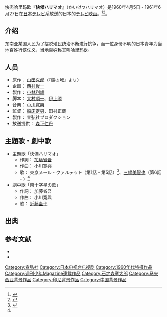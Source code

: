 {{copy edit|time=2015-02-07T22:38:55+00:00}}
快杰哈里玛欧『'''快傑ハリマオ'''』（かいけつハリマオ）是1960年4月5日 - 1961年6月27日在[[日本テレビ放送網|日本テレビ]]系放送的日本的[[テレビ映画|テレビ映画]]。{{Sfn|全怪獣怪人 上|1990|p=36}}<ref>{{Cite book | date = 2013-09-10 | title = 甦る！石ノ森ヒーローファイル | series = Gakken Mook | publisher = [[学研ホールディングス|Gakken]] | pages = 124 |chapter = 石ノ森章太郎年表|isbn = 978-4-05-610166-9}}</ref><ref name = "列伝">{{Cite book | date = 2013-10-15 | title = 昭和石ノ森ヒーロー列伝 | series = HYPER MOOK | publisher = [[徳間書店|徳間書店]] | pages = 106 |chapter = 石ノ森章太郎ヒストリー|isbn = 978-4-19-730131-7}}</ref>。
==介绍==
东南亚某国人民为了摆脱殖民统治不断进行抗争，而一位身份不明的日本青年为当地百姓行侠仗义，当地百姓称其叫哈里玛欧。
==人员==
*原作： [[山田克郎|山田克郎]]（『魔の城』より）
*企画： [[西村俊一|西村俊一]]
*製作： [[小林利雄|小林利雄]]
*脚本： [[大村順一|大村順一]]、[[伊上勝|伊上勝]]
*音楽： [[小川寛興|小川寛興]]
*監督： [[船床定男|船床定男]]、田村正蔵
*製作： 宣弘社プロダクション
*放送提供： [[森下仁丹|森下仁丹]]
== 主題歌・劇中歌 ==
*主題歌「快傑ハリマオ」 
**作詞： [[加藤省吾|加藤省吾]]
**作曲： 小川寛興
**歌： 東京メール・クァルテット（第1話 - 第5話）<ref name = "石橋61">{{Harvnb|石橋春海|2013|p=61}}</ref>、[[三橋美智也|三橋美智也]]（第6話 - ）<ref name = "石橋61" />
*劇中歌「南十字星の歌」 
**作詞： 加藤省吾
**作曲： 小川寛興
**歌： [[近藤圭子|近藤圭子]]
== 出典 ==
<references/>

== 参考文献 ==
* {{Cite book 
|date = 1990-03-24 
|title = [[全怪獣怪人|全怪獣怪人]] 
|publisher = [[勁文社|勁文社]] 
|volume = 上巻 
|id=C0676 
|isbn = 4-7669-0962-3 
|ref={{SfnRef|全怪獣怪人 上|1990}}
}}
* {{Cite book 
|author=石橋春海 
|date = 2013-12-05 
|title = '60年代 蘇る昭和特撮ヒーロー 
|publisher = [[コスミック出版|コスミック出版]] 
|series = COSMIC MOOK 
|isbn = 978-4-7747-5853-4 
|ref = harv
}}
{{石森章太郎}}

{{DEFAULTSORT:かいけつはりまお}}
[[Category:宣弘社|Category:宣弘社]]
[[Category:日本电视台电视剧|Category:日本电视台电视剧]]
[[Category:1960年代特摄作品|Category:1960年代特摄作品]]
[[Category:週刊少年Magazine連載作品|Category:週刊少年Magazine連載作品]]
[[Category:石之森章太郎|Category:石之森章太郎]]
[[Category:马来西亚背景作品|Category:马来西亚背景作品]]
[[Category:印尼背景作品|Category:印尼背景作品]]
[[Category:中国背景作品|Category:中国背景作品]]


{{tv-stub}}